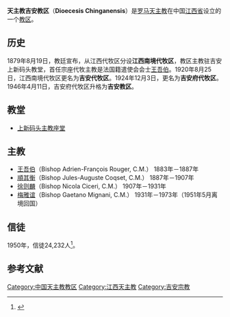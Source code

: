 {{Infobox Roman Catholic diocese
|Roman Catholic Diocese of = 天主教吉安教区
|Latin name of diocese = Dioecesis Chinganensis
|image = 
|caption = 
|location = [[中国|中国]][[江西省|江西省]][[吉安市|吉安市]]
|territory = [[吉安市|吉安市]]等地
|population = 
|rite = [[罗马礼|罗马礼]]
|patron = 
|province = 江西
|established = 1946年4月11日
|cathedral = [[上新码头主教座堂|上新码头主教座堂]]
|co-cathedral =
|leadership = 主教
|website = 
|pope = 
|metropolitan = 
|ordinary = 
|coadjutor archbishop =
|coadjutor bishop =
|auxiliary =
|emeritus =
}}
'''天主教吉安教区'''（'''Dioecesis Chinganensis'''）是[[罗马天主教|罗马天主教]]在中国[[江西省|江西省]]设立的一个[[教区|教区]]。

== 历史 ==
1879年8月19日，教廷宣布，从江西代牧区分设'''江西南境代牧区'''，教区主教驻吉安上新码头教堂，首任宗座代牧主教是法国籍遣使会会士[[王吾伯|王吾伯]]。1920年8月25日，江西南境代牧区更名为'''吉安代牧区'''。1924年12月3日，更名为'''吉安府代牧区'''。1946年4月11日，吉安府代牧区升格为'''吉安教区'''。

== 教堂 ==
*[[上新码头主教座堂|上新码头主教座堂]]
== 主教 ==
*[[王吾伯|王吾伯]]（Bishop Adrien-François Rouger, C.M.） 1883年－1887年
*[[順其衡|順其衡]]（Bishop Jules-Auguste Coqset, C.M.） 1887年－1907年
*[[徐则麟|徐则麟]]（Bishop Nicola Ciceri, C.M.） 1907年－1931年
*[[梅雅谊|梅雅谊]]（Bishop Gaetano Mignani, C.M.） 1931年－1973年（1951年5月离境回国）

== 信徒 ==
1950年，信徒24,232人<ref>{{Cite web |url=http://www.catholic-hierarchy.org/diocese/dkian.html |title=Dioecesis Chinganensis |access-date=2007-11-02 |archive-date=2020-07-13 |archive-url=https://web.archive.org/web/20200713110602/http://www.catholic-hierarchy.org/diocese/dkian.html |dead-url=no }}</ref>。

==参考文献==
{{reflist}}

{{中国天主教教区}}

[[Category:中国天主教教区|Category:中国天主教教区]]
[[Category:江西天主教|Category:江西天主教]]
[[Category:吉安宗教|Category:吉安宗教]]